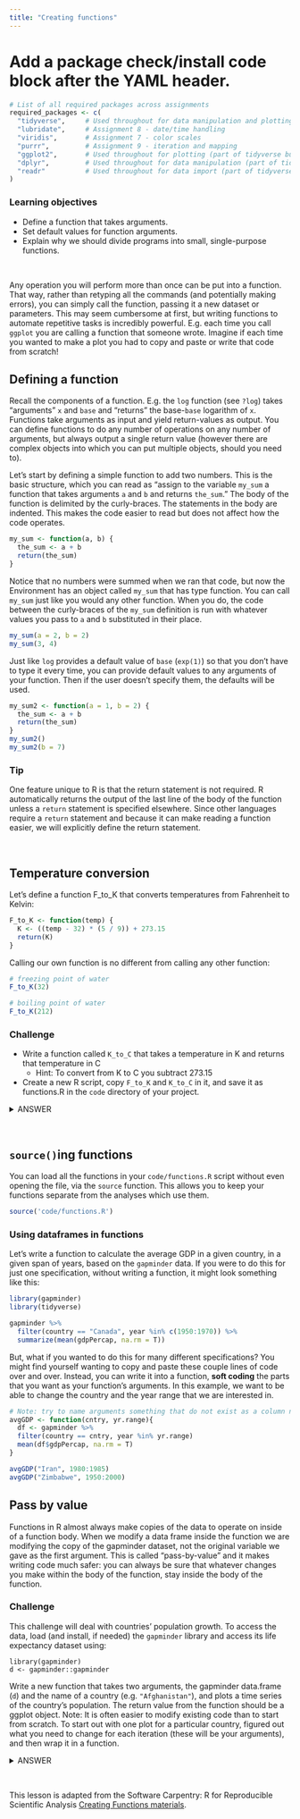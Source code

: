 ```yaml
---
title: "Creating functions"
---
```


# Add a package check/install code block after the YAML header.

```r
# List of all required packages across assignments
required_packages <- c(
  "tidyverse",     # Used throughout for data manipulation and plotting
  "lubridate",     # Assignment 8 - date/time handling
  "viridis",       # Assignment 7 - color scales
  "purrr",         # Assignment 9 - iteration and mapping
  "ggplot2",       # Used throughout for plotting (part of tidyverse but sometimes loaded separately)
  "dplyr",         # Used throughout for data manipulation (part of tidyverse but sometimes loaded separately)
  "readr"          # Used throughout for data import (part of tidyverse but sometimes loaded separately)
)
```

<div class = "blue">

### Learning objectives

* Define a function that takes arguments.
* Set default values for function arguments.
* Explain why we should divide programs into small, single-purpose functions. 
</div>
<br>

Any operation you will perform more than once can be put into a function. That way, rather than retyping all the commands (and potentially making errors), you can simply call the function, passing it a new dataset or parameters. This may seem cumbersome at first, but writing functions to automate repetitive tasks is incredibly powerful. E.g. each time you call `ggplot` you are calling a function that someone wrote. Imagine if each time you wanted to make a plot you had to copy and paste or write that code from scratch!


## Defining a function

Recall the components of a function. E.g. the `log` function (see `?log`) takes "arguments" `x` and `base` and "returns" the base-`base` logarithm of `x`. Functions take arguments as input and yield return-values as output. You can define functions to do any number of operations on any number of arguments, but always output a single return value (however there are complex objects into which you can put multiple objects, should you need to).

Let's start by defining a simple function to add two numbers. This is the basic structure, which you can read as "assign to the variable `my_sum` a function that takes arguments `a` and `b` and returns `the_sum`." The body of the function is delimited by the curly-braces. The statements in the body are indented. This makes the code easier to read but does not affect how the code operates. 

```r
my_sum <- function(a, b) {
  the_sum <- a + b
  return(the_sum)
}
```

Notice that no numbers were summed when we ran that code, but now the Environment has an object called `my_sum` that has type function. You can call `my_sum` just like you would any other function. When you do, the code between the curly-braces of the `my_sum` definition is run with whatever values you pass to `a` and `b` substituted in their place.

```r
my_sum(a = 2, b = 2)
my_sum(3, 4)
```

Just like `log` provides a default value of `base` (`exp(1)`) so that you don't have to type it every time, you can provide default values to any arguments of your function. Then if the user doesn't specify them, the defaults will be used.

```r
my_sum2 <- function(a = 1, b = 2) {
  the_sum <- a + b
  return(the_sum)
}
my_sum2()
my_sum2(b = 7)
```

<div class = "blue">

### Tip

One feature unique to R is that the return statement is not required.
R automatically returns the output of the last line of the body
of the function unless a `return` statement is specified elsewhere.
Since other languages require a `return` statement and because it can make
reading a function easier, we will explicitly define the return statement.
</div>
<br>

## Temperature conversion

Let’s define a function F_to_K that converts temperatures from Fahrenheit to Kelvin:

```r
F_to_K <- function(temp) {
  K <- ((temp - 32) * (5 / 9)) + 273.15
  return(K)
}
```

Calling our own function is no different from calling any other function:

```r
# freezing point of water
F_to_K(32)
```

```r
# boiling point of water
F_to_K(212)
```

<div class = "blue">

### Challenge

- Write a function called `K_to_C` that takes a temperature in K
and returns that temperature in C
   - Hint: To convert from K to C you subtract 273.15
- Create a new R script, copy `F_to_K` and `K_to_C` in it, and save it as 
functions.R in the `code` directory of your project.

<details>
<summary>ANSWER</summary>
```r
K_to_C <- function(tempK) {
    tempC <- tempK - 273.15 
    return(tempC)
}
```
</details>
</div>
<br>


## `source()`ing functions

You can load all the functions in your `code/functions.R` script without even opening the file, via the `source` function. This allows you to keep your functions separate from the analyses which use them. 

```r
source('code/functions.R')
```


### Using dataframes in functions

Let's write a function to calculate the average GDP in a given country, in a given span of years, based on the `gapminder` data. If you were to do this for just one specification, without writing a function, it might look something like this:

```r
library(gapminder)
library(tidyverse)

gapminder %>% 
  filter(country == "Canada", year %in% c(1950:1970)) %>% 
  summarize(mean(gdpPercap, na.rm = T))
```

But, what if you wanted to do this for many different specifications? You might find yourself wanting to copy and paste these couple lines of code over and over. Instead, you can write it into a function, **soft coding** the parts that you want as your function's arguments. In this example, we want to be able to change the country and the year range that we are interested in. 

```r
# Note: try to name arguments something that do not exist as a column name, to avoid confusing yourself and R
avgGDP <- function(cntry, yr.range){
  df <- gapminder %>% 
  filter(country == cntry, year %in% yr.range)
  mean(df$gdpPercap, na.rm = T)
}

avgGDP("Iran", 1980:1985)
avgGDP("Zimbabwe", 1950:2000)

```


## Pass by value

Functions in R almost always make copies of the data to operate on
inside of a function body. When we modify a data frame inside the function
we are modifying the copy of the gapminder dataset,
not the original variable we gave as the first argument.
This is called "pass-by-value" and it makes writing code much safer:
you can always be sure that whatever changes you make within the
body of the function, stay inside the body of the function.


<div class = "blue"> 

### Challenge{.challenge}

This challenge will deal with countries' population growth. To access the data, load (and install, if needed) the `gapminder` library and access its life expectancy dataset using:

```
library(gapminder)
d <- gapminder::gapminder
```

Write a new function that takes two arguments, the gapminder data.frame (`d`) and the name of a country (e.g. `"Afghanistan"`), and plots a time series of the country's population. The return value from the function should be a ggplot object. Note: It is often easier to modify existing code than to start from scratch. To start out with one plot for a particular country, figured out what you need to change for each iteration (these will be your arguments), and then wrap it in a function.  



<details>
<summary>ANSWER</summary>
```r
plotPopGrowth <- function(countrytoplot, dat = gapminder) {
    df <- filter(dat, country == countrytoplot) 
    plot <- ggplot(df, aes(year, pop)) + 
        geom_line()
    return(plot)
}
plotPopGrowth('Canada')
```
</details>
</div>
<br>


This lesson is adapted from the Software Carpentry: R for Reproducible Scientific Analysis [Creating Functions materials](http://data-lessons.github.io/gapminder-R/07-functions.html).
